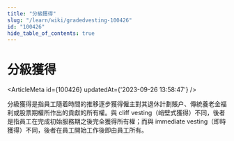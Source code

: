 ```yaml
---
title: "分級獲得"
slug: "/learn/wiki/gradedvesting-100426"
id: "100426"
hide_table_of_contents: true
---
```



# 分級獲得

<ArticleMeta id={100426} updatedAt={'2023-09-26 13:58:47'} />
<div className='border-solid border-b border-t-0 my-4 border-[var(--ifm-color-gray-300)]' />

分級獲得是指員工隨着時間的推移逐步獲得僱主對其退休計劃賬户、傳統養老金福利或股票期權所作出的貢獻的所有權。與 cliff vesting（峭壁式獲得）不同，後者是指員工在完成初始服務期之後完全獲得所有權；而與 immediate vesting（即時獲得）不同，後者在員工開始工作後即由員工所有。
